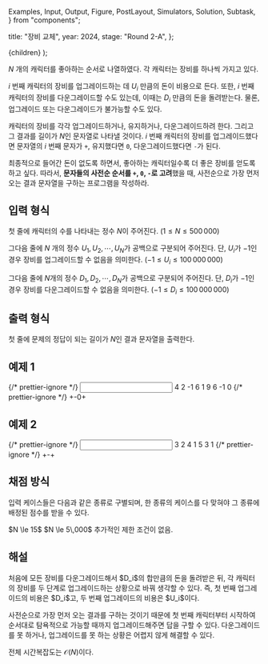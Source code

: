  Examples,
  Input,
  Output,
  Figure,
  PostLayout,
  Simulators,
  Solution,
  Subtask,
} from "components";

  title: "장비 교체",
  year: 2024,
  stage: "Round 2-A",
};

  <PostLayout meta={meta}>{children}</PostLayout>
);

$N$ 개의 캐릭터를 좋아하는 순서로 나열하였다. 각 캐릭터는 장비를 하나씩 가지고 있다.

$i$ 번째 캐릭터의 장비를 업그레이드하는 데 $U_i$ 만큼의 돈이 비용으로 든다.
또한, $i$ 번째 캐릭터의 장비를 다운그레이드할 수도 있는데, 이때는 $D_i$ 만큼의 돈을 돌려받는다.
물론, 업그레이드 또는 다운그레이드가 불가능할 수도 있다.

캐릭터의 장비를 각각 업그레이드하거나, 유지하거나, 다운그레이드하려 한다.
그리고 그 결과를 길이가 $N$인 문자열로 나타낼 것이다.
$i$ 번째 캐릭터의 장비를 업그레이드했다면 문자열의 $i$ 번째 문자가 `+`, 유지했다면 `0`,
다운그레이드했다면 `-`가 된다.

최종적으로 들어간 돈이 없도록 하면서,
좋아하는 캐릭터일수록 더 좋은 장비를 얻도록 하고 싶다.
따라서, **문자들의 사전순 순서를 `+`, `0`, `-`로 고려**했을 때,
사전순으로 가장 먼저 오는 결과 문자열을 구하는 프로그램을 작성하라.

## 입력 형식

첫 줄에 캐릭터의 수를 나타내는 정수 $N$이 주어진다.
($1 \leq N \leq 500\,000$)

그다음 줄에 $N$ 개의 정수
$U_1, U_2, \cdots, U_N$가
공백으로 구분되어 주어진다.
단, $U_i$가 $-1$인 경우 장비를 업그레이드할 수 없음을 의미한다.
($-1 \leq U_i \leq 100\,000\,000$)

그다음 줄에 $N$개의 정수
$D_1, D_2, \cdots, D_N$가
공백으로 구분되어 주어진다.
단, $D_i$가 $-1$인 경우 장비를 다운그레이드할 수 없음을 의미한다.
($-1 \leq D_i \leq 100\,000\,000$)


## 출력 형식

첫 줄에 문제의 정답이 되는 길이가 $N$인 결과 문자열을 출력한다.

## 예제 1

<Examples>
  {/* prettier-ignore */}
  <Input>
4
2 -1 6 1
9 6 -1 0
  </Input>
  {/* prettier-ignore */}
  <Output>
+-0+
  </Output>
</Examples>

## 예제 2

<Examples>
  {/* prettier-ignore */}
  <Input>
3
2 4 1
5 3 1
  </Input>
  {/* prettier-ignore */}
  <Output>
+-+
  </Output>
</Examples>

## 채점 방식

입력 케이스들은 다음과 같은 종류로 구별되며, 한 종류의 케이스를 다 맞혀야 그 종류에 배정된 점수를 받을 수 있다.

<Subtask index={1} score={33}>
  $N \le 15$
</Subtask>
<Subtask index={2} score={28}>
  $N \le 5\,000$
</Subtask>
<Subtask index={3} score={39}>
  추가적인 제한 조건이 없음.
</Subtask>

## 해설

<Solution>
처음에 모든 장비를 다운그레이드해서 $D_i$의 합만큼의 돈을 돌려받은 뒤,
각 캐릭터의 장비를 두 단계로 업그레이드하는 상황으로 바꿔 생각할 수 있다.
즉, 첫 번째 업그레이드의 비용은 $D_i$고, 두 번째 업그레이드의 비용은 $U_i$이다.

사전순으로 가장 먼저 오는 결과를 구하는 것이기 때문에
첫 번째 캐릭터부터 시작하여 순서대로 탐욕적으로 가능할 때까지 업그레이드해주면 답을 구할 수 있다.
다운그레이드를 못 하거나, 업그레이드를 못 하는 상황은 어렵지 않게 해결할 수 있다.

전체 시간복잡도는 $\mathcal{O}\left( N \right)$이다.
</Solution>
